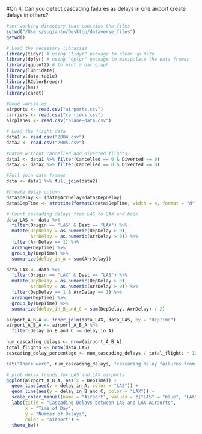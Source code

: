 #Qn 4. Can you detect cascading failures as delays in one airport create delays in others?

```r
#set working directory that contains the files
setwd("/Users/sugianto/Desktop/dataverse_files")
getwd()

# Load the necessary libraries
library(tidyr) # using "tidyr" package to clean up data 
library(dplyr) # using "dplyr" package to manipulate the data frames
library(ggplot2) # to plot a bar graph 
library(lubridate)
library(data.table)
library(RColorBrewer)
library(hms)
library(caret)

#Read variables
airports <- read.csv("airports.csv")
carriers <- read.csv("carriers.csv")
airplanes <- read.csv("plane-data.csv")

# Load the flight data
data1 <- read.csv("2004.csv")
data2 <- read.csv("2005.csv")

#Datas without cancelled and diverted flights.
data1 <- data1 %>% filter(Cancelled == 0 & Diverted == 0)
data2 <- data2 %>% filter(Cancelled == 0 & Diverted == 0)

#Full join data frames
data <- data1 %>% full_join(data2)

#Create delay column
data$delay <- (data$ArrDelay+data$DepDelay)
data$DepTime <- strptime(formatC(data$DepTime, width = 4, format = "d"), "%H%M")
```

```r
# Count cascading delays from LAS to LAX and back
data_LAS <- data %>%
  filter(Origin == "LAS" & Dest == "LAX") %>%
  mutate(DepDelay = as.numeric(DepDelay > 0),
         ArrDelay = as.numeric(ArrDelay > 0)) %>%
  filter(ArrDelay == 1) %>%
  arrange(DepTime) %>%
  group_by(DepTime) %>%
  summarize(delay_in_A = sum(ArrDelay))

data_LAX <- data %>%
  filter(Origin == "LAX" & Dest == "LAS") %>%
  mutate(DepDelay = as.numeric(DepDelay > 0),
         ArrDelay = as.numeric(ArrDelay > 0)) %>%
  filter(DepDelay == 1 & ArrDelay == 1) %>%
  arrange(DepTime) %>%
  group_by(DepTime) %>%
  summarize(delay_in_B_and_C = sum(DepDelay, ArrDelay) / 2)
```

```r
airport_A_B_A <- inner_join(data_LAX, data_LAS, by = "DepTime")
airport_A_B_A <- airport_A_B_A %>%
  filter(delay_in_B_and_C >= delay_in_A)

num_cascading_delays <- nrow(airport_A_B_A)
total_flights <- nrow(data_LAS)
cascading_delay_percentage <- num_cascading_delays / total_flights * 100

cat("There were", num_cascading_delays, "cascading delay failures from LAS to LAX and back, which is", round(cascading_delay_percentage, 1), "% of all flights on this route.")
```

```r
# plot delay trends for LAS and LAX airports
ggplot(airport_A_B_A, aes(x = DepTime)) +
  geom_line(aes(y = delay_in_A, color = "LAS")) +
  geom_line(aes(y = delay_in_B_and_C, color = "LAX")) +
  scale_color_manual(name = "Airport", values = c("LAS" = "blue", "LAX" = "red")) +
  labs(title = "Cascading Delays between LAS and LAX Airports",
       x = "Time of Day",
       y = "Number of Delays",
       color = "Airport") +
  theme_bw()
```














